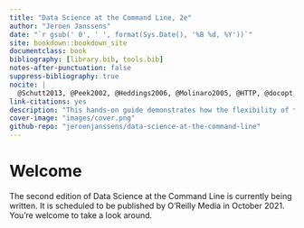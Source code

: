 ```yaml
---
title: "Data Science at the Command Line, 2e"
author: "Jeroen Janssens"
date: "`r gsub(' 0', ' ', format(Sys.Date(), '%B %d, %Y'))`"
site: bookdown::bookdown_site
documentclass: book
bibliography: [library.bib, tools.bib]
notes-after-punctuation: false
suppress-bibliography: true
nocite: |
  @Schutt2013, @Peek2002, @Heddings2006, @Molinaro2005, @HTTP, @docopt, @Rossant2013, @manpages, @Raymond2003, @Goyvaerts2012, @Dougherty1997, @Tange2011a, @Cortez2009, @commandlinefu, @Cooper2014, @Russell2013, @Warden2011
link-citations: yes
description: "This hands-on guide demonstrates how the flexibility of the command line can help you become a more efficient and productive data scientist. You’ll learn how to combine small, yet powerful, command-line tools to quickly obtain, scrub, explore, and model your data."
cover-image: "images/cover.png"
github-repo: "jeroenjanssens/data-science-at-the-command-line"
---
```


# Welcome {-}

The second edition of Data Science at the Command Line is currently being written. It is scheduled to be published by O’Reilly Media in October 2021. You’re welcome to take a look around.
